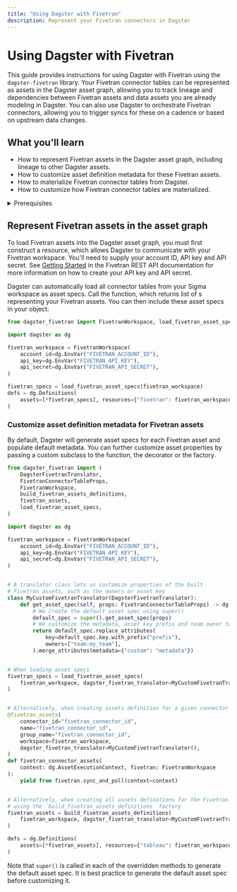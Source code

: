 ```yaml
---
title: "Using Dagster with Fivetran"
description: Represent your Fivetran connectors in Dagster
---
```


# Using Dagster with Fivetran

This guide provides instructions for using Dagster with Fivetran using the `dagster-fivetran` library. Your Fivetran connector tables can be represented as assets in the Dagster asset graph, allowing you to track lineage and dependencies between Fivetran assets and data assets you are already modeling in Dagster. You can also use Dagster to orchestrate Fivetran connectors, allowing you to trigger syncs for these on a cadence or based on upstream data changes.

## What you'll learn

- How to represent Fivetran assets in the Dagster asset graph, including lineage to other Dagster assets.
- How to customize asset definition metadata for these Fivetran assets.
- How to materialize Fivetran connector tables from Dagster.
- How to customize how Fivetran connector tables are materialized.

<details>
  <summary>Prerequisites</summary>

- The `dagster` and `dagster-fivetran` libraries installed in your environment
- Familiarity with asset definitions and the Dagster asset graph
- Familiarity with Dagster resources
- Familiarity with Fivetran concepts, like connectors and connector tables
- A Fivetran workspace
- A Fivetran API key and API secret. For more information, see [Getting Started](https://fivetran.com/docs/rest-api/getting-started) in the Fivetran REST API documentation.

</details>

## Represent Fivetran assets in the asset graph

To load Fivetran assets into the Dagster asset graph, you must first construct a <PyObject module="dagster_fivetran" object="FivetranWorkspace" /> resource, which allows Dagster to communicate with your Fivetran workspace. You'll need to supply your account ID, API key and API secret. See [Getting Started](https://fivetran.com/docs/rest-api/getting-started) in the Fivetran REST API documentation for more information on how to create your API key and API secret.

Dagster can automatically load all connector tables from your Sigma workspace as asset specs. Call the <PyObject module="dagster_fivetran" method="load_fivetran_asset_specs" /> function, which returns list of <PyObject object="AssetSpec" />s representing your Fivetran assets. You can then include these asset specs in your <PyObject object="Definitions" /> object:

```python file=/integrations/fivetran/representing-fivetran-assets.py
from dagster_fivetran import FivetranWorkspace, load_fivetran_asset_specs

import dagster as dg

fivetran_workspace = FivetranWorkspace(
    account_id=dg.EnvVar("FIVETRAN_ACCOUNT_ID"),
    api_key=dg.EnvVar("FIVETRAN_API_KEY"),
    api_secret=dg.EnvVar("FIVETRAN_API_SECRET"),
)

fivetran_specs = load_fivetran_asset_specs(fivetran_workspace)
defs = dg.Definitions(
    assets=[*fivetran_specs], resources={"fivetran": fivetran_workspace}
)
```

### Customize asset definition metadata for Fivetran assets

By default, Dagster will generate asset specs for each Fivetran asset and populate default metadata. You can further customize asset properties by passing a custom <PyObject module="dagster_fivetran" object="DagsterFivetranTranslator" /> subclass to the <PyObject module="dagster_fivetran" method="load_fivetran_asset_specs" /> function, the <PyObject module="dagster_fivetran" method="fivetran_assets" /> decorator or the <PyObject module="dagster_fivetran" method="build_fivetran_assets_definitions" /> factory.

```python file=/integrations/fivetran/customize-fivetran-asset-defs.py
from dagster_fivetran import (
    DagsterFivetranTranslator,
    FivetranConnectorTableProps,
    FivetranWorkspace,
    build_fivetran_assets_definitions,
    fivetran_assets,
    load_fivetran_asset_specs,
)

import dagster as dg

fivetran_workspace = FivetranWorkspace(
    account_id=dg.EnvVar("FIVETRAN_ACCOUNT_ID"),
    api_key=dg.EnvVar("FIVETRAN_API_KEY"),
    api_secret=dg.EnvVar("FIVETRAN_API_SECRET"),
)


# A translator class lets us customize properties of the built
# Fivetran assets, such as the owners or asset key
class MyCustomFivetranTranslator(DagsterFivetranTranslator):
    def get_asset_spec(self, props: FivetranConnectorTableProps) -> dg.AssetSpec:
        # We create the default asset spec using super()
        default_spec = super().get_asset_spec(props)
        # We customize the metadata, asset key prefix and team owner tag for all assets
        return default_spec.replace_attributes(
            key=default_spec.key.with_prefix("prefix"),
            owners=["team:my_team"],
        ).merge_attributes(metadata={"custom": "metadata"})


# When loading asset specs
fivetran_specs = load_fivetran_asset_specs(
    fivetran_workspace, dagster_fivetran_translator=MyCustomFivetranTranslator()
)


# Alternatively, when creating assets definition for a given connector using the `@fivetran_assets` decorator
@fivetran_assets(
    connector_id="fivetran_connector_id",
    name="fivetran_connector_id",
    group_name="fivetran_connector_id",
    workspace=fivetran_workspace,
    dagster_fivetran_translator=MyCustomFivetranTranslator(),
)
def fivetran_connector_assets(
    context: dg.AssetExecutionContext, fivetran: FivetranWorkspace
):
    yield from fivetran.sync_and_poll(context=context)


# Alternatively, when creating all assets definitions for the Fivetran workspace
# using the `build_fivetran_assets_definitions` factory
fivetran_assets = build_fivetran_assets_definitions(
    fivetran_workspace, dagster_fivetran_translator=MyCustomFivetranTranslator()
)

defs = dg.Definitions(
    assets=[*fivetran_assets], resources={"tableau": fivetran_workspace}
)
```

Note that `super()` is called in each of the overridden methods to generate the default asset spec. It is best practice to generate the default asset spec before customizing it.
